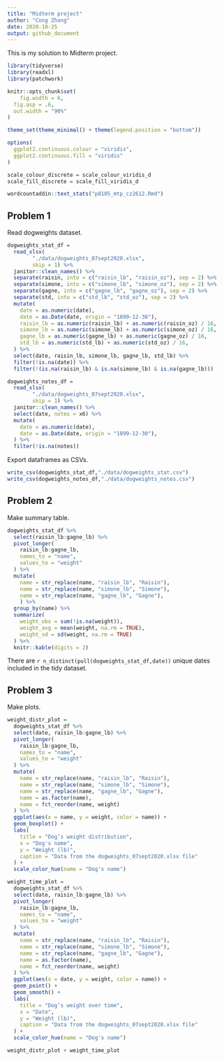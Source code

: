 ```yaml
---
title: "Midterm project"
author: "Cong Zhang"
date: 2020-10-25
output: github_document
---
```


This is my solution to Midterm project.

```r
library(tidyverse)
library(readxl)
library(patchwork)

knitr::opts_chunk$set(
	fig.width = 6, 
  fig.asp = .6,
  out.width = "90%"
)

theme_set(theme_minimal() + theme(legend.position = "bottom"))

options(
  ggplot2.continuous.colour = "viridis",
  ggplot2.continuous.fill = "viridis"
)

scale_colour_discrete = scale_colour_viridis_d
scale_fill_discrete = scale_fill_viridis_d
```

```r
wordcountaddin::text_stats("p8105_mtp_cz2612.Rmd")
```

## Problem 1

Read dogweights dataset. 

```r
dogweights_stat_df = 
  read_xlsx(
		"./data/dogweights_07sept2020.xlsx",
		skip = 1) %>% 
  janitor::clean_names() %>%
  separate(raisin, into = c("raisin_lb", "raisin_oz"), sep = 2) %>% 
  separate(simone, into = c("simone_lb", "simone_oz"), sep = 2) %>% 
  separate(gagne, into = c("gagne_lb", "gagne_oz"), sep = 2) %>% 
  separate(std, into = c("std_lb", "std_oz"), sep = 2) %>%  
  mutate(
    date = as.numeric(date),
    date = as.Date(date, origin = "1899-12-30"),
    raisin_lb = as.numeric(raisin_lb) + as.numeric(raisin_oz) / 16,
    simone_lb = as.numeric(simone_lb) + as.numeric(simone_oz) / 16,
    gagne_lb = as.numeric(gagne_lb) + as.numeric(gagne_oz) / 16,
    std_lb = as.numeric(std_lb) + as.numeric(std_oz) / 16,
  ) %>% 
  select(date, raisin_lb, simone_lb, gagne_lb, std_lb) %>% 
  filter(!is.na(date)) %>% 
  filter(!(is.na(raisin_lb) & is.na(simone_lb) & is.na(gagne_lb)))
```



```r
dogweights_notes_df = 
  read_xlsx(
		"./data/dogweights_07sept2020.xlsx",
		skip = 1) %>% 
  janitor::clean_names() %>%
  select(date, notes = x6) %>% 
  mutate(
    date = as.numeric(date),
    date = as.Date(date, origin = "1899-12-30"),
  ) %>% 
  filter(!is.na(notes))
```


Export dataframes as CSVs.
```r
write_csv(dogweights_stat_df,"./data/dogweights_stat.csv")
write_csv(dogweights_notes_df,"./data/dogweights_notes.csv")
```



## Problem 2

Make summary table.

```r
dogweights_stat_df %>% 
  select(raisin_lb:gagne_lb) %>% 
  pivot_longer(
    raisin_lb:gagne_lb,
    names_to = "name",
    values_to = "weight"
  ) %>% 
  mutate(
    name = str_replace(name, "raisin_lb", "Raisin"),
    name = str_replace(name, "simone_lb", "Simone"),
    name = str_replace(name, "gagne_lb", "Gagne"),
    ) %>% 
  group_by(name) %>% 
  summarize(
    weight_obs = sum(!is.na(weight)),
    weight_avg = mean(weight, na.rm = TRUE),
    weight_sd = sd(weight, na.rm = TRUE)
  ) %>% 
  knitr::kable(digits = 2)
```
There are `r n_distinct(pull(dogweights_stat_df,date))` unique dates included in the tidy dataset.



## Problem 3

Make plots.

```r
weight_distr_plot =
  dogweights_stat_df %>% 
  select(date, raisin_lb:gagne_lb) %>% 
  pivot_longer(
    raisin_lb:gagne_lb,
    names_to = "name",
    values_to = "weight"
  ) %>% 
  mutate(
    name = str_replace(name, "raisin_lb", "Raisin"),
    name = str_replace(name, "simone_lb", "Simone"),
    name = str_replace(name, "gagne_lb", "Gagne"),
    name = as.factor(name),
    name = fct_reorder(name, weight)
  ) %>%
  ggplot(aes(x = name, y = weight, color = name)) +
  geom_boxplot() +
  labs(
    title = "Dog’s weight distribution",
    x = "Dog's name",
    y = "Weight (lb)",
    caption = "Data from the dogweights_07sept2020.xlsx file"
  ) +
  scale_color_hue(name = "Dog's name")

weight_time_plot =
  dogweights_stat_df %>% 
  select(date, raisin_lb:gagne_lb) %>% 
  pivot_longer(
    raisin_lb:gagne_lb,
    names_to = "name",
    values_to = "weight"
  ) %>% 
  mutate(
    name = str_replace(name, "raisin_lb", "Raisin"),
    name = str_replace(name, "simone_lb", "Simone"),
    name = str_replace(name, "gagne_lb", "Gagne"),
    name = as.factor(name),
    name = fct_reorder(name, weight)
  ) %>%
  ggplot(aes(x = date, y = weight, color = name)) +
  geom_point() +
  geom_smooth() +
  labs(
    title = "Dog’s weight over time",
    x = "Date",
    y = "Weight (lb)",
    caption = "Data from the dogweights_07sept2020.xlsx file"
  ) +
  scale_color_hue(name = "Dog's name")

weight_distr_plot + weight_time_plot
```

